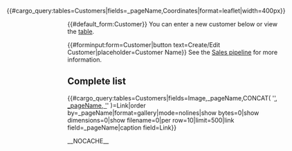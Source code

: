<div style="float:right; display:inline-block;">{{#cargo_query:tables=Customers|fields=_pageName,Coordinates|format=leaflet|width=400px}}</div>
{{#default_form:Customer}} You can enter a new customer below or view the [[Special:CargoTables/{{PAGENAME}}|table]].

{{#forminput:form=Customer|button text=Create/Edit Customer|placeholder=Customer Name}}
{{clear}}
See the [[Sales pipeline]] for more information. 


==Complete list==
{{#cargo_query:tables=Customers|fields=Image,_pageName,CONCAT( '[[', _pageName, ']]' )=Link|order by=_pageName|format=gallery|mode=nolines|show bytes=0|show dimensions=0|show filename=0|per row=10|limit=500|link field=_pageName|caption field=Link}}

__NOCACHE__
